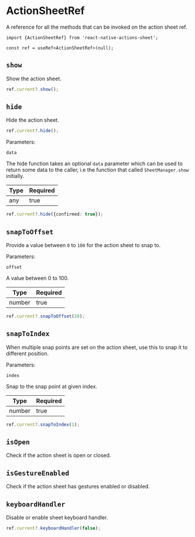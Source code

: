 # ActionSheetRef

A reference for all the methods that can be invoked on the action sheet ref.

```tsx
import {ActionSheetRef} from 'react-native-actions-sheet';

const ref = useRef<ActionSheetRef>(null);
```

## `show`

Show the action sheet.

```ts
ref.current?.show();
```

## `hide`

Hide the action sheet.

```ts
ref.current?.hide();
```

Parameters:

`data`

The hide function takes an optional `data` parameter which can be used to return some data to the caller, i.e the function that called `SheetManager.show` initially.

| Type | Required |
| ---- | -------- |
| any  | true     |

```ts
ref.current?.hide({confirmed: true});
```

## `snapToOffset`

Provide a value between `0` to `100` for the action sheet to snap to.

Parameters:

`offset`

A value between 0 to 100.

| Type   | Required |
| ------ | -------- |
| number | true     |

```ts
ref.current?.snapToOffset(20);
```

## `snapToIndex`

When multiple snap points are set on the action sheet, use this to snap it to different position.

Parameters:

`index`

Snap to the snap point at given index.

| Type   | Required |
| ------ | -------- |
| number | true     |

```ts
ref.current?.snapToIndex(1);
```

## `isOpen`

Check if the action sheet is open or closed.

## `isGestureEnabled`

Check if the action sheet has gestures enabled or disabled.

## `keyboardHandler`

Disable or enable sheet keyboard handler.

```ts
ref.current?.keyboardHandler(false);
```
